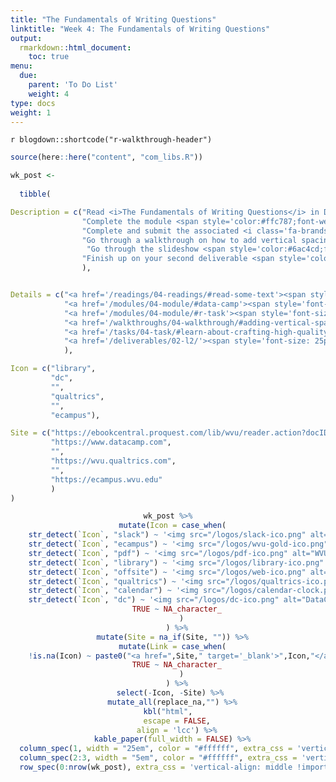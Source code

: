 ```yaml
---
title: "The Fundamentals of Writing Questions"
linktitle: "Week 4: The Fundamentals of Writing Questions"
output:
  rmarkdown::html_document:
    toc: true
menu:
  due:
    parent: 'To Do List'
    weight: 4
type: docs
weight: 1
---
```


`r blogdown::shortcode("r-walkthrough-header")`

```r
source(here::here("content", "com_libs.R"))
```


```r

wk_post <- 
  
  tibble(

Description = c("Read <i>The Fundamentals of Writing Questions</i> in Dillman, Smyth, &amp; Christian (2014)",
                "Complete the module <span style='color:#ffc787;font-weight:bold'><i>Data Manipulation with dplyr</i></span>",
                "Complete and submit the associated <i class='fa-brands fa-r-project'></i> task for the module",
                "Go through a walkthrough on how to add vertical spacing to survey items that require conceptual and/or visual separation",
                 "Go through the slideshow <span style='color:#6ac4cd;font-weight:bold'>Survey Design</span>",
                "Finish up on your second deliverable <span style='color:#6acda5;font-weight:bold'>Create a Draft</span>"
                ),


Details = c("<a href='/readings/04-readings/#read-some-text'><span style='font-size: 25px; color: #89cff0;'><i class='fas fa-info-circle'></i></span></a>",
            "<a href='/modules/04-module/#data-camp'><span style='font-size: 25px; color: #89cff0;'><i class='fas fa-info-circle'></i></span></a>",
            "<a href='/modules/04-module/#r-task'><span style='font-size: 25px; color: #89cff0;'><i class='fas fa-info-circle'></i></span></a>",
            "<a href='/walkthroughs/04-walkthrough/#adding-vertical-space-to-multiple-choice-items'><span style='font-size: 25px; color: #89cff0;'><i class='fas fa-info-circle'></i></span></a>",
            "<a href='/tasks/04-task/#learn-about-crafting-high-quality-items'><span style='font-size: 25px; color: #89cff0;'><i class='fas fa-info-circle'></i></span></a>",
            "<a href='/deliverables/02-l2/'><span style='font-size: 25px; color: #89cff0;'><i class='fas fa-info-circle'></i></span></a>"
            ),

Icon = c("library",
         "dc",
         "",
         "qualtrics",
         "",
         "ecampus"),

Site = c("https://ebookcentral.proquest.com/lib/wvu/reader.action?docID=1762797&ppg=114",
         "https://www.datacamp.com",
         "",
         "https://wvu.qualtrics.com",
         "",
         "https://ecampus.wvu.edu"
         )
)
```

<center>
```r
wk_post %>%
  mutate(Icon = case_when(
    str_detect(`Icon`, "slack") ~ '<img src="/logos/slack-ico.png" alt="Slack icon" width="25">',
    str_detect(`Icon`, "ecampus") ~ '<img src="/logos/wvu-gold-ico.png" alt="WVU icon" width="25">',
    str_detect(`Icon`, "pdf") ~ '<img src="/logos/pdf-ico.png" alt="WVU icon" width="30">',
    str_detect(`Icon`, "library") ~ '<img src="/logos/library-ico.png" alt="Library icon" width="25">',
    str_detect(`Icon`, "offsite") ~ '<img src="/logos/web-ico.png" alt="Web icon" width="26">',
    str_detect(`Icon`, "qualtrics") ~ '<img src="/logos/qualtrics-ico.png" alt="Qualtrics icon" width="29">',
    str_detect(`Icon`, "calendar") ~ '<img src="/logos/calendar-clock.png" alt="Calendar clock icon" width="27">',
    str_detect(`Icon`, "dc") ~ '<img src="/logos/dc-ico.png" alt="DataCamp icon" width="24">',
    TRUE ~ NA_character_
      )
    ) %>%
  mutate(Site = na_if(Site, "")) %>%
  mutate(Link = case_when(
    !is.na(Icon) ~ paste0("<a href=",Site," target='_blank'>",Icon,"</a>"),
    TRUE ~ NA_character_
      )
    ) %>%
  select(-Icon, -Site) %>% 
  mutate_all(replace_na,"") %>%
kbl("html",
    escape = FALSE,
    align = 'lcc') %>%
  kable_paper(full_width = FALSE) %>%
  column_spec(1, width = "25em", color = "#ffffff", extra_css = 'vertical-align: middle !important;') %>%
  column_spec(2:3, width = "5em", color = "#ffffff", extra_css = 'vertical-align: middle !important;') %>%
  row_spec(0:nrow(wk_post), extra_css = 'vertical-align: middle !important;', background = "transparent", color = "#f7f7f7") 
```
</center>

